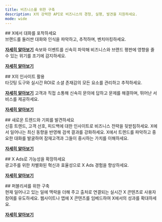 ```yaml
---
title: 비즈니스를 위한 구축
description: X의 강력한 API로 비즈니스의 경청, 실행, 발견을 지원하세요.
mode: wide
---
```


<div id="listen-to-the-conversation-on-x">
  ## X에서 대화를 포착하세요
</div>

<CardGroup>
  <Card title="브랜드 모니터링" icon="eye" iconType="solid">
  브랜드를 둘러싼 대화와 인식을 파악하고, 추적하며, 벤치마킹하세요.

  [**자세히 알아보기**](https://developer.x.com/en/use-cases/build-for-businesses/brand-monitoring) <Icon icon="arrow-right"/>
  </Card>
  <Card title="이벤트 추적" icon="calendar" iconType="solid">
  속보와 이벤트를 신속히 파악해 비즈니스와 브랜드 평판에 영향을 줄 수 있는 위기를 조기에 감지하세요.

  [**자세히 알아보기**](https://developer.x.com/en/use-cases/build-for-businesses/track-events) <Icon icon="arrow-right"/>
  </Card>
</CardGroup>

<div id="use-insights-from-x">
  ## X의 인사이트 활용
</div>

<CardGroup>
  <Card title="소셜 미디어 관리" icon="share-nodes" iconType="solid">
  타깃팅 도구와 실시간 ROI로 소셜 존재감의 모든 요소를 관리하고 추적하세요.

  [**자세히 알아보기**](https://developer.x.com/en/use-cases/build-for-businesses/manage-social-media) <Icon icon="arrow-right"/>
  </Card>
  <Card title="고객 케어 관리" icon="globe" iconType="solid">
  고객과 직접 소통해 신속히 문의에 답하고 문제를 해결하며, 뛰어난 서비스를 제공하세요.

  [**자세히 알아보기**](https://developer.x.com/en/use-cases/build-for-businesses/customer-care-management) <Icon icon="arrow-right"/>
  </Card>
</CardGroup>

<div id="discover-new-trends-and-opportunities">
  ## 새로운 트렌드와 기회를 발견하세요
</div>

<CardGroup>
  <Card title="소비자 인사이트 도출" icon="magnifying-glass-chart" iconType="solid">
  신흥 트렌드, 고객 선호, 피드백에 대한 인사이트로 비즈니스 전략을 뒷받침하세요.
  </Card>
  <Card title="검색 결과 고도화" icon="magnifying-glass" iconType="solid">
  X에서 일어나는 최신 동향을 반영해 검색 결과를 강화하세요.
  </Card>
  <Card title="시장 및 잠재고객 분석" icon="users" iconType="solid">
  X에서 트렌드를 파악하고 중요한 대화를 발굴하여 잠재고객과 그들이 중시하는 가치를 이해하세요.

  [**자세히 알아보기**](https://developer.x.com/en/use-cases/build-for-businesses/market-research) <Icon icon="arrow-right"/>
  </Card>
</CardGroup>

<div id="expand-whats-possible-with-x-ads">
  ## X Ads로 가능성을 확장하세요
</div>

<CardGroup>
  <Card title="X의 광고 솔루션을 고도화하세요
" icon="bullhorn" iconType="solid">
  광고주를 위한 차별화된 혁신과 효율성으로 X Ads 경험을 향상하세요.

  [**자세히 알아보기**](https://developer.x.com/en/use-cases/build-for-businesses/advertise) <Icon icon="arrow-right"/>
  </Card>
</CardGroup>

<div id="build-for-publishers">
  ## 퍼블리셔를 위한 구축
</div>

<CardGroup>
  <Card title="X 콘텐츠 임베드" icon="code" iconType="solid">
  현재 일어나고 있는 일에 맥락을 더해 주고 출처로 연결되는 실시간 X 콘텐츠로 사용자 참여를 유도하세요. 웹사이트나 앱에 X 콘텐츠를 임베드하여 X에서의 성과를 확대하세요.

  [**자세히 알아보기**](https://developer.x.com/en/products/x-for-websites) <Icon icon="arrow-right"/>
  </Card>
</CardGroup>